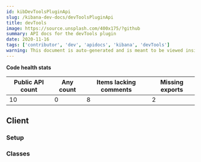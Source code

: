 ```yaml
---
id: kibDevToolsPluginApi
slug: /kibana-dev-docs/devToolsPluginApi
title: devTools
image: https://source.unsplash.com/400x175/?github
summary: API docs for the devTools plugin
date: 2020-11-16
tags: ['contributor', 'dev', 'apidocs', 'kibana', 'devTools']
warning: This document is auto-generated and is meant to be viewed inside our experimental, new docs system. Reach out in #docs-engineering for more info.
---
```







**Code health stats**

| Public API count  | Any count | Items lacking comments | Missing exports | 
|-------------------|-----------|------------------------|-----------------|
| 10 | 0 | 8 | 2 |

## Client

### Setup
<DocDefinitionList data={[devToolsObj.client.setup]}/>

### Classes
<DocDefinitionList data={devToolsObj.client.classes}/>

